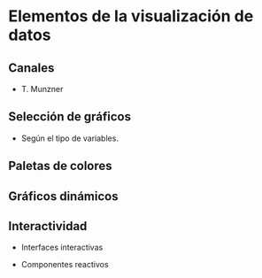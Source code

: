 # Elementos de la visualización de datos

## Canales

- T. Munzner

## Selección de gráficos

- Según el tipo de variables.

## Paletas de colores

## Gráficos dinámicos

## Interactividad

- Interfaces interactivas

- Componentes reactivos

